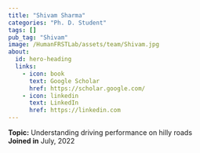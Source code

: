 ```yaml
---
title: "Shivam Sharma"
categories: "Ph. D. Student"
tags: []
pub_tag: "Shivam"
image: /HumanFRSTLab/assets/team/Shivam.jpg
about:
  id: hero-heading
  links:
    - icon: book
      text: Google Scholar
      href: https://scholar.google.com/
    - icon: linkedin
      text: LinkedIn
      href: https://linkedin.com
---
```


:::{#hero-heading}
**Topic:** Understanding driving performance on hilly roads
 <br>
**Joined in** July, 2022
:::